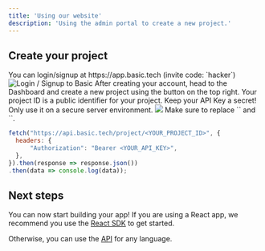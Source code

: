 ```yaml
---
title: 'Using our website'
description: 'Using the admin portal to create a new project.'
---
```


## Create your project

<Steps>
    <Step title="Login to the Dashboard">
        You can login/signup at https://app.basic.tech (invite code: `hacker`)
        <img
          className="block"
          src="/images/login.png"
          alt="Login / Signup to Basic"
        /> 
    </Step>
  <Step title="Create your project">
    After creating your account, head to the Dashboard and create a new project using the button on the top right.
  </Step>
  <Step title="Note your project ID, database URL, and API key (keep this a secret!)">
    Your project ID is a public identifier for your project.
    <Warning>
        Keep your API Key a secret! Only use it on a secure server environment.
    </Warning>
    <Frame>
      <img src="/images/quickstart_1.png" />
    </Frame>
  </Step>
  <Step title="(Optional) You can test everything is working by making a sample fetch request to your database:">
    Make sure to replace `<YOUR_PROJECT_ID>` and `<YOUR_API_KEY>`. 
  
``` js GET Project Details
fetch("https://api.basic.tech/project/<YOUR_PROJECT_ID>", {
  headers: {
      "Authorization": "Bearer <YOUR_API_KEY>",
  },
}).then(response => response.json())
.then(data => console.log(data));
```

  </Step>
</Steps>



## Next steps
You can now start building your app! 
If you are using a React app, we recommend you use the [React SDK](/get-started/implement-basic/using-react) to get started.

Otherwise, you can use the [API](/get-started/implement-basic/using-api) for any language.
